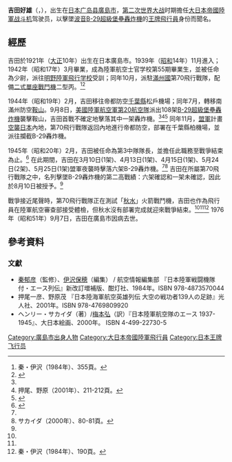{{Infobox military person
|name=吉田好雄
|birth_date=1921年11月24日
|death_date={{death date and age|1976|9|7|1921|11|24}}
|birth_place= [[日本|日本]][[廣島縣|廣島縣]][[廣島市|廣島市]]
|death_place=[[廣島市|廣島市]]
|image=Flying ace Yoshio Yoshida.jpg
|caption= 
|nickname=
|allegiance={{army|Empire of Japan}}
|serviceyears=1939年－1945年<br />陸軍航空士官学校第55期生
|rank=大尉（captain）
|commands=
|battles=[[中国抗日战争|中国抗日战争]]<br />[[太平洋战争|太平洋战争]]
|awards=
}}
'''吉田好雄'''（{{jpn|j=吉田好雄|rm=Yoshida Yoshio}}，{{bd|1921年||1976年||catIdx=}}），出生在[[日本|日本]][[广岛县|广岛县]][[廣島市|廣島市]]，[[第二次世界大战|第二次世界大战]]时期擔任[[大日本帝國陸軍|大日本帝國陸軍]][[战斗机|战斗机]]驾驶员，以擊墜[[波音|波音]][[B-29超級堡壘轟炸機|B-29超級堡壘轟炸機]]的[[王牌飛行員|王牌飛行員]]身份而聞名。

== 經歷 ==
吉田於1921年（[[大正|大正]]10年）出生在日本廣島市。1939年（[[昭和|昭和]]14年）11月進入{{tsl|ja|陸軍航空士官学校|陸軍航空士官學校}}；1942年（昭和17年）3月畢業，成為陸軍航空士官学校第55期畢業生，並被任命為少尉，派往[[明野陸軍飛行学校|明野陸軍飛行学校]]受訓；同年10月，派駐[[滿州國|滿州國]]第70飛行戰隊，配備[[二式單座戰鬥機|二式單座戰鬥機]]二型丙。<ref name="Ace355">秦・伊沢（1984年）、355頁。</ref><ref>{{cite book |url=https://books.google.com/books?id=i1nOLCXhh98C&pg=PA75 |pages=75–76 |first=Henry |last=Sakaida |title=Japanese Army Air Force Aces 1937–45 |publisher=Osprey Publishing |year=1997 |isbn=1855325292 |volume=13 |series=Aircraft of the Aces}}</ref>

1944年（昭和19年）2月，吉田移往帝都防空[[千葉縣|千葉縣]]松戶機場；同年7月，轉移南滿州防空[[鞍山|鞍山]]。9月8日，[[美國陸軍航空軍|美國陸軍航空軍]][[美國第二十航空隊|第20航空隊]]派出108架[[B-29超級堡壘轟炸機|B-29超級堡壘轟炸機]]襲擊鞍山，吉田首戰不確定地擊落其中一架轟炸機。<ref name="Ace355" /><ref name="eiyuu211-212">押尾、野原（2001年）、211-212頁。</ref><ref name=Sakaida2001>{{cite book |url=https://books.google.com/books?id=4p1pDSXzZZUC&pg=PA125 |page=125 |first1=Henry |last1=Sakaida |first2=Kōji |last2=Takaki |title=B-29 Hunters of the JAAF |publisher=Osprey Publishing |year=2001 |isbn=1841761613 |access-date=2020-10-05 |archive-date=2014-06-28 |archive-url=https://web.archive.org/web/20140628045652/http://books.google.com/books?id=4p1pDSXzZZUC&pg=PA125 |dead-url=no }}</ref> 同年11月，[[盟軍|盟軍]]計畫[[空襲日本|空襲日本]]內地，第70飛行戰隊返回內地進行帝都防空，部署在千葉縣柏機場，並派往攔截B-29轟炸機。

1945年（昭和20年）2月，吉田被任命為第3中隊隊長，並擔任此職務至戰爭結束為止。<ref name=Hata2012>{{cite book |first1=Ikuhiko |last1=Hata |first2=Yashuho |last2=Izawa |first3=Christopher |last3=Shores |title=Japanese Army Fighter Aces: 1931–45 |page=273 |url=https://books.google.com/books?id=j0HZay_yOLkC&pg=PA273 |publisher=Stackpole Books |year=2012 |isbn=0811710769}}</ref> 在此期間，吉田在3月10日(1架)、4月13日(1架)、4月15日(1架)、5月24日(2架)、5月25日(1架)盟軍夜襲時擊落六架B-29轟炸機。<ref name="eiyuu211-212" /><ref name="sakaida80-81">サカイダ（2000年）、80-81頁。</ref> 吉田在所屬第70飛行戰隊之中，名列擊墜B-29轟炸機的第二高戰績：六架確認和一架未確認，因此於8月10日被授予{{tsl|ja|陸軍武功徽章}}。<ref name=Sakaida2001 />

戰爭接近尾聲時，第70飛行戰隊正在測試「[[秋水火箭戰鬥機|秋水]]」火箭戰鬥機，吉田也作為飛行員在陸軍航空審查部接受體檢，但秋水沒有部署完成就迎來戰爭結束。<ref name="Ace355" /><ref name="eiyuu211-212" /><ref name="Ace190">秦・伊沢（1984年）、190頁。</ref> 1976年（昭和51年）9月7日，吉田在廣島市因病去世。

== 參考資料 ==
{{reflist}}

=== 文獻 ===
* [[秦郁彦|秦郁彦]]（監修）、[[伊沢保穂|伊沢保穂]]（編集） / 航空情報編集部 『日本陸軍戦闘機隊 付・エース列伝』新改訂増補版、酣灯社、1984年。ISBN 978-4873570044
* 押尾一彦、野原茂 『日本陸海軍航空英雄列伝 大空の戦功者139人の足跡』光人社、2001年。ISBN 978-4769809920
* ヘンリー・サカイダ（著）/[[梅本弘|梅本弘]]（訳）『日本陸軍航空隊のエース 1937-1945』、大日本絵画、2000年。 ISBN 4-499-22730-5

[[Category:廣島市出身人物|Category:廣島市出身人物]]
[[Category:大日本帝國陸軍飛行員|Category:大日本帝國陸軍飛行員]]
[[Category:日本王牌飞行员|Category:日本王牌飞行员]]